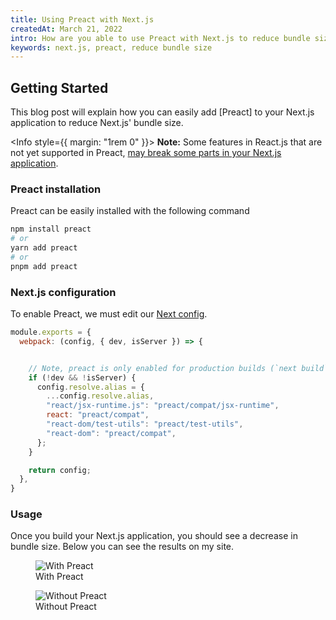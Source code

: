 ```yaml
---
title: Using Preact with Next.js
createdAt: March 21, 2022
intro: How are you able to use Preact with Next.js to reduce bundle size.
keywords: next.js, preact, reduce bundle size
---
```



## Getting Started

This blog post will explain how you can easily add [Preact] to your Next.js application to reduce Next.js' bundle size.

<Info style={{ margin: "1rem 0" }}>
  **Note:** Some features in React.js that are not yet supported in Preact, [may break some parts in
  your Next.js application](https://github.com/radix-ui/primitives/issues/863).
</Info>

### Preact installation

Preact can be easily installed with the following command

```bash
npm install preact
# or
yarn add preact
# or
pnpm add preact
```

### Next.js configuration

To enable Preact, we must edit our [Next config](https://nextjs.org/docs/api-reference/next.config.js/introduction).

```js:next.config.js
module.exports = {
  webpack: (config, { dev, isServer }) => {


    // Note, preact is only enabled for production builds (`next build`)
    if (!dev && !isServer) {
      config.resolve.alias = {
        ...config.resolve.alias,
        "react/jsx-runtime.js": "preact/compat/jsx-runtime",
        react: "preact/compat",
        "react-dom/test-utils": "preact/test-utils",
        "react-dom": "preact/compat",
      };
    }

    return config;
  },
}
```

### Usage

Once you build your Next.js application, you should see a decrease in bundle size.
Below you can see the results on my site.

<div className="flex items-center justify-center flex-col md:flex-row gap-3 -mt-5">
  <figure>
    <Image
      width={618.7}
      height={494}
      alt="With Preact"
      src="/blog/nextjs-with-preact/with-preact.png"
      blurDataURL={WithPreact}
    />
    <figcaption>With Preact</figcaption>
  </figure>
  <figure>
    <Image
      width={618.7}
      height={494}
      alt="Without Preact"
      src="/blog/nextjs-with-preact/without-preact.png"
      blurDataURL={WithPreact}
    />
    <figcaption>Without Preact</figcaption>
  </figure>
</div>
